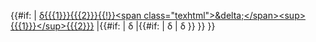<includeonly>{{#if:{{{3|}}}<!-- 
-->|<!-- three parameters -->[[δ{{{1}}}{{{2}}}{{!}}<span class="texhtml">&delta;</span><sup>{{{1}}}</sup>{{{2}}}]]<!-- 
-->|{{#if:{{{2|}}}<!-- 
-->|<!-- two parameters --><span class="texhtml">&delta;</span><sup>{{{1}}}</sup>{{{2}}}<sub>{{{sub|}}}</sub><!-- 
-->|{{#if:{{{1|}}}<!-- 
-->|<!-- only one parameter --><span class="texhtml">&delta;</span>{{{1}}}<!-- 
-->|<!-- zero parameters --><span class="texhtml">&delta;</span><!-- 
-->}}<!-- 
-->}}<!-- 
-->}}</includeonly><noinclude>

{{Template doc}}

</noinclude>